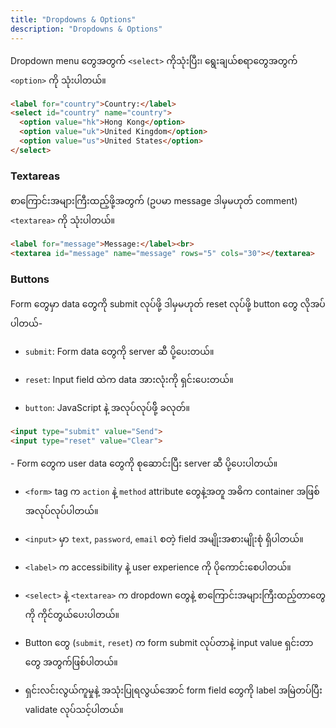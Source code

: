 ```yaml
---
title: "Dropdowns & Options"
description: "Dropdowns & Options"
---
```



Dropdown menu တွေအတွက် `<select>` ကိုသုံးပြီး၊ ရွေးချယ်စရာတွေအတွက် `<option>` ကို သုံးပါတယ်။

```html
<label for="country">Country:</label>
<select id="country" name="country">
  <option value="hk">Hong Kong</option>
  <option value="uk">United Kingdom</option>
  <option value="us">United States</option>
</select>
```

### Textareas
စာကြောင်းအများကြီးထည့်ဖို့အတွက် (ဥပမာ message ဒါမှမဟုတ် comment) `<textarea>` ကို သုံးပါတယ်။

```html
<label for="message">Message:</label><br>
<textarea id="message" name="message" rows="5" cols="30"></textarea>
```

<ContentImage src={selectImage} alt="select, input and textarea" height={400}/>

### Buttons
Form တွေမှာ data တွေကို submit လုပ်ဖို့ ဒါမှမဟုတ် reset လုပ်ဖို့ button တွေ လိုအပ်ပါတယ်-

- `submit`: Form data တွေကို server ဆီ ပို့ပေးတယ်။

- `reset`: Input field ထဲက data အားလုံးကို ရှင်းပေးတယ်။

- `button`: JavaScript နဲ့ အလုပ်လုပ်ဖို့် ခလုတ်။

```html
<input type="submit" value="Send">
<input type="reset" value="Clear">
```

<Aside type="tip" title="အနှစ်ချုပ်">
- Form တွေက user data တွေကို စုဆောင်းပြီး server ဆီ ပို့ပေးပါတယ်။

- `<form>` tag က `action` နဲ့ `method` attribute တွေနဲ့အတူ အဓိက container အဖြစ် အလုပ်လုပ်ပါတယ်။

- `<input>` မှာ `text`, `password`, `email` စတဲ့ field အမျိုးအစားမျိုးစုံ ရှိပါတယ်။

- `<label>` က accessibility နဲ့ user experience ကို ပိုကောင်းစေပါတယ်။

- `<select>` နဲ့ `<textarea>` က dropdown တွေနဲ့ စာကြောင်းအများကြီးထည့်တာတွေကို ကိုင်တွယ်ပေးပါတယ်။

- Button တွေ (`submit`, `reset`) က form submit လုပ်တာနဲ့ input value ရှင်းတာတွေ အတွက်ဖြစ်ပါတယ်။

- ရှင်းလင်းလွယ်ကူမှုနဲ့ အသုံးပြုရလွယ်အောင် form field တွေကို label အမြဲတပ်ပြီး validate လုပ်သင့်ပါတယ်။
</Aside>